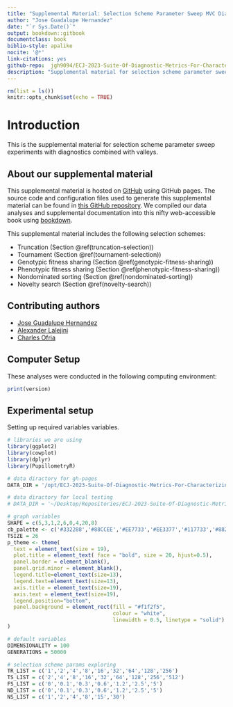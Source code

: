 ```yaml
---
title: "Supplemental Material: Selection Scheme Parameter Sweep MVC Diagnostics"
author: "Jose Guadalupe Hernandez"
date: "`r Sys.Date()`"
output: bookdown::gitbook
documentclass: book
biblio-style: apalike
nocite: '@*'
link-citations: yes
github-repo:  jgh9094/ECJ-2023-Suite-Of-Diagnostic-Metrics-For-Characterizing-Selection-Schemes
description: "Supplemental material for selection scheme parameter sweep with diagnostics and valleys."
---
```


```r
rm(list = ls())
knitr::opts_chunk$set(echo = TRUE)
```

# Introduction

This is the supplemental material for selection scheme parameter sweep experiments with diagnostics combined with valleys.

## About our supplemental material

This supplemental material is hosted on [GitHub](https://github.com) using GitHub pages.
The source code and configuration files used to generate this supplemental material can be found in [this GitHub repository](https://github.com/jgh9094/ECJ-2023-Suite-Of-Diagnostic-Metrics-For-Characterizing-Selection-Schemes).
We compiled our data analyses and supplemental documentation into this nifty web-accessible book using [bookdown](https://bookdown.org/).

This supplemental material includes the following selection schemes:

- Truncation (Section \@ref(truncation-selection))
- Tournament (Section \@ref(tournament-selection))
- Genotypic fitness sharing (Section \@ref(genotypic-fitness-sharing))
- Phenotypic fitness sharing (Section \@ref(phenotypic-fitness-sharing))
- Nondominated sorting (Section \@ref(nondominated-sorting))
- Novelty search (Section \@ref(novelty-search))

## Contributing authors

- [Jose Guadalupe Hernandez](https://jgh9094.github.io/)
- [Alexander Lalejini](https://lalejini.com)
- [Charles Ofria](http://ofria.com)

## Computer Setup

These analyses were conducted in the following computing environment:

```r
print(version)
```


## Experimental setup

Setting up required variables variables.

```r
# libraries we are using
library(ggplot2)
library(cowplot)
library(dplyr)
library(PupillometryR)

# data diractory for gh-pages
DATA_DIR = '/opt/ECJ-2023-Suite-Of-Diagnostic-Metrics-For-Characterizing-Selection-Schemes/DATA/PARAM_SWEEP/'

# data diractory for local testing
# DATA_DIR = '~/Desktop/Repositories/ECJ-2023-Suite-Of-Diagnostic-Metrics-For-Characterizing-Selection-Schemes/DATA/PARAM_SWEEP/'

# graph variables
SHAPE = c(5,3,1,2,6,0,4,20,8)
cb_palette <- c('#332288','#88CCEE','#EE7733','#EE3377','#117733','#882255','#44AA99','#CCBB44', '#000000')
TSIZE = 26
p_theme <- theme(
  text = element_text(size = 19),
  plot.title = element_text( face = "bold", size = 20, hjust=0.5),
  panel.border = element_blank(),
  panel.grid.minor = element_blank(),
  legend.title=element_text(size=13),
  legend.text=element_text(size=13),
  axis.title = element_text(size=19),
  axis.text = element_text(size=19),
  legend.position="bottom",
  panel.background = element_rect(fill = "#f1f2f5",
                                  colour = "white",
                                  linewidth = 0.5, linetype = "solid")
)

# default variables
DIMENSIONALITY = 100
GENERATIONS = 50000

# selection scheme params exploring
TR_LIST = c('1','2','4','8','16','32','64','128','256')
TS_LIST = c('2','4','8','16','32','64','128','256','512')
FS_LIST = c('0','0.1','0.3','0.6','1.2','2.5','5')
ND_LIST = c('0','0.1','0.3','0.6','1.2','2.5','5')
NS_LIST = c('1','2','4','8','15','30')
```